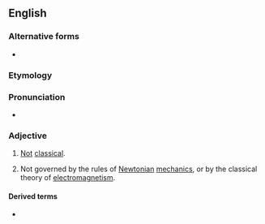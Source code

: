 ==English==

===Alternative forms===
* {{l|en|non-classical}}

===Etymology===
{{prefix|non|classical|lang=en}}

===Pronunciation===
* {{IPA|nɑnˈklæsɪkəl|lang=en}}

===Adjective===
{{en-adj}}

# [[not|Not]] [[classical]].
# {{lb|en|physics}} Not governed by the rules of [[Newtonian]] [[mechanics]], or by the classical theory of [[electromagnetism]].

====Derived terms====
* {{l|en|nonclassicality}}